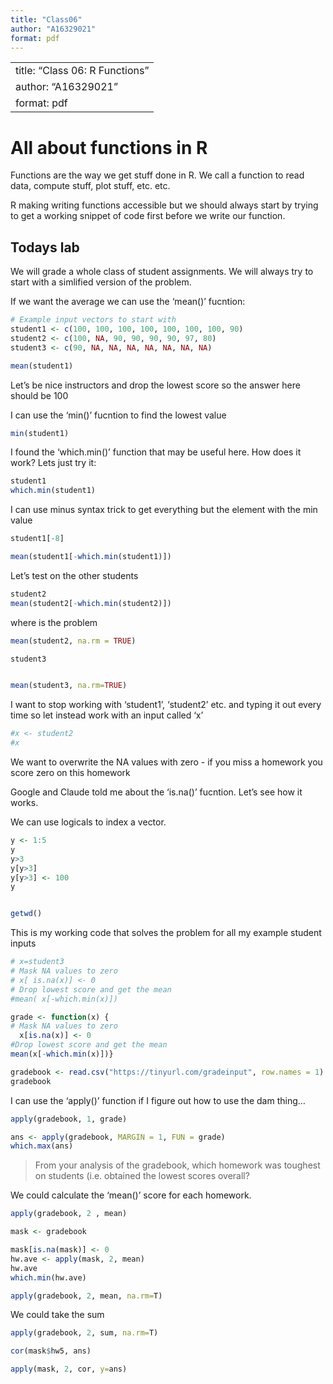 ```yaml
---
title: "Class06"
author: "A16329021"
format: pdf
---
```


---
title: "Class 06: R Functions"
author: "A16329021"
format: pdf
---

# All about functions in R

Functions are the way we get stuff done in R. We call a function to read data, compute stuff, plot stuff, etc. etc.

R making writing functions accessible but we should always start by trying to get a working snippet of code first before we write our function.

## Todays lab

We will grade a whole class of student assignments. We will always try to start with a simlified version of the problem. 

If we want the average we can use the 'mean()' fucntion:

```r
# Example input vectors to start with
student1 <- c(100, 100, 100, 100, 100, 100, 100, 90)
student2 <- c(100, NA, 90, 90, 90, 90, 97, 80)
student3 <- c(90, NA, NA, NA, NA, NA, NA, NA)
```
```r
mean(student1)
```


Let's be nice instructors and drop the lowest score so the answer here should be 100


I can use the 'min()' fucntion to find the lowest value 

```r
min(student1)
```

I found the 'which.min()' function that may be useful here. How does it work? Lets just try it:

```r
student1
which.min(student1)
```

I can use minus syntax trick to get everything but the element with the min value 
```r
student1[-8]
```

```r
mean(student1[-which.min(student1)])
```

Let's test on the other students
```r
student2
mean(student2[-which.min(student2)])
```

where is the problem 
```r
mean(student2, na.rm = TRUE)
```

```r
student3
```

```r
```


```r
mean(student3, na.rm=TRUE)
```



I want to stop working with 'student1', 'student2' etc. and typing it out every time so let instead work with an input called 'x'

```r
#x <- student2
#x
```

We want to overwrite the NA values with zero - if you miss a homework you score zero on this homework

Google and Claude told me about the 'is.na()' fucntion. Let's see how it works.


We can use logicals to index a vector.

```r
y <- 1:5
y
y>3
y[y>3]
y[y>3] <- 100
y
```

```r
```


```r
getwd()
```

This is my working code that solves the problem for all my example student inputs
```r
# x=student3
# Mask NA values to zero
# x[ is.na(x)] <- 0
# Drop lowest score and get the mean
#mean( x[-which.min(x)])
```

```r
grade <- function(x) {
# Mask NA values to zero
  x[is.na(x)] <- 0
#Drop lowest score and get the mean
mean(x[-which.min(x)])}
```

```r
gradebook <- read.csv("https://tinyurl.com/gradeinput", row.names = 1)
gradebook
```

I can use the 'apply()' function if I figure out how to use the dam thing... 

```r
apply(gradebook, 1, grade)
```

```r
ans <- apply(gradebook, MARGIN = 1, FUN = grade)
which.max(ans)
```
> From your analysis of the gradebook, which homework was toughest on students (i.e. obtained the lowest scores overall?

We could calculate the 'mean()' score for each homework.

```r
apply(gradebook, 2 , mean)
```

```r
mask <- gradebook

mask[is.na(mask)] <- 0
hw.ave <- apply(mask, 2, mean)
hw.ave
which.min(hw.ave)
```

```r
apply(gradebook, 2, mean, na.rm=T)
```

We could take the sum 
```r
apply(gradebook, 2, sum, na.rm=T)
```

```r
cor(mask$hw5, ans)
```

```r
apply(mask, 2, cor, y=ans)
```
